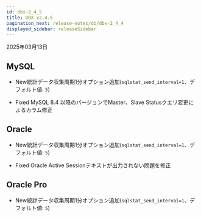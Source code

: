 ```yaml
---
id: dbx-2_4_5
title: DBX v2.4.5
pagination_next: release-notes/db/dbx-2_4_4
displayed_sidebar: releaseSidebar
---
```


2025年03月13日

## MySQL

- <Status priority='1'>New</Status>統計データ収集周期1分オプション追加(`sqlstat_send_interval=1`、デフォルト値: `5`)

- <Status priority='0'>Fixed</Status> MySQL 8.4 以降のバージョンでMaster、Slave Statusクエリ変更によるカラム修正

## Oracle

- <Status priority='1'>New</Status>統計データ収集周期1分オプション追加(`sqlstat_send_interval=1`、デフォルト値: `5`)

- <Status priority='0'>Fixed</Status> Oracle Active Sessionテキストが出力されない問題を修正

## Oracle Pro

- <Status priority='1'>New</Status>統計データ収集周期1分オプション追加(`sqlstat_send_interval=1`、デフォルト値: `5`)


<DownloadJava ver="2.4.5" />
